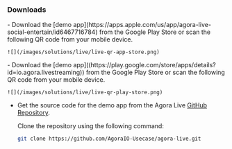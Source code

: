 
### Downloads

<PlatformWrapper platform="ios">
- Download the [demo app](https://apps.apple.com/us/app/agora-live-social-entertain/id6467716784) from the Google Play Store or scan the following QR code from your mobile device.

    ![](/images/solutions/live/live-qr-app-store.png)
</PlatformWrapper>

<PlatformWrapper platform="android">
- Download the [demo app]((https://play.google.com/store/apps/details?id=io.agora.livestreaming)) from the Google Play Store or scan the following QR code from your mobile device.

    ![](/images/solutions/live/live-qr-play-store.png)
</PlatformWrapper>

- Get the source code for the demo app from the Agora Live [GitHub Repository](https://github.com/AgoraIO-Usecase/agora-live).

    Clone the repository using the following command:

    ```bash
    git clone https://github.com/AgoraIO-Usecase/agora-live.git
    ```
